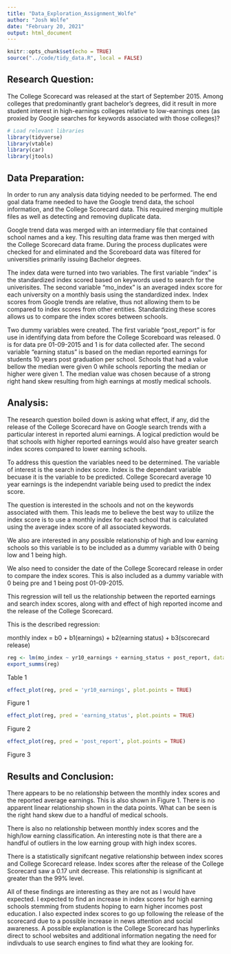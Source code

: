 ```yaml
---
title: "Data_Exploration_Assignment_Wolfe"
author: "Josh Wolfe"
date: "February 20, 2021"
output: html_document
---
```


```r
knitr::opts_chunk$set(echo = TRUE)
source("../code/tidy_data.R", local = FALSE)

```

## Research Question:

The College Scorecard was released at the start of September 2015. Among colleges that predominantly grant bachelor’s degrees, did it result in more student interest in high-earnings colleges relative to low-earnings ones (as proxied by Google searches for keywords associated with those colleges)?

```r
# Load relevant libraries
library(tidyverse)
library(vtable)
library(car)
library(jtools)
```

## Data Preparation:

In order to run any analysis data tidying needed to be performed. The end goal data frame needed to have the Google trend data, the school information, and the College Scorecard data. This required merging multiple files as well as detecting and removing duplicate data.

Google trend data was merged with an intermediary file that contained school names and a key. This resulting data frame was then merged with the College Scorecard data frame. During the process duplicates were checked for and eliminated and the Scoreboard data was filtered for universities primarily issuing Bachelor degrees.

The index data were turned into two variables. The first variable "index" is the standardized index scored based on keywords used to search for the univerisites. The second variable "mo_index" is an averaged index score for each university on a monthly basis using the standardized index. Index scores from Google trends are relative, thus not allowing them to be compared to index scores from other entities. Standardizing these scores allows us to compare the index scores between schools.

Two dummy variables were created. The first variable "post_report" is for use in identifying data from before the College Scoreboard was released. 0 is for data pre 01-09-2015 and 1 is for data collected afer. The second variable "earning status" is based on the median reported earnings for students 10 years post graduation per school. Schools that had a value bellow the median were given 0 while schools reporting the median or higher were given 1. The median value was chosen because of a strong right hand skew resulting from high earnings at mostly medical schools.

## Analysis:

The research question boiled down is asking what effect, if any, did the release of the College Scorecard have on Google search trends with a particular interest in reported alumi earnings. A logical prediction would be that schools with higher reported earnings would also have greater search index scores compared to lower earning schools.

To address this question the variables need to be determined. The variable of interest is the search index score. Index is the dependant variable becuase it is the variable to be predicted. College Scorecard average 10 year earnings is the independnt variable being used to predict the index score.

The question is interested in the schools and not on the keywords associated with them. This leads me to believe the best way to utilize the index score is to use a monthly index for each school that is calculated using the average index score of all associated keywords.

We also are interested in any possible relationship of high and low earning schools so this variable is to be included as a dummy variable with 0 being low and 1 being high.

We also need to consider the date of the College Scorecard release in order to compare the index scores. This is also included as a dummy variable with 0 being pre and 1 being post 01-09-2015.

This regression will tell us the relationship between the reported earnings and search index scores, along with and effect of high reported income and the release of the College Scorecard.

This is the described regression:

monthly index = b0 + b1(earnings) + b2(earning status) + b3(scorecard release)

```r
reg <- lm(mo_index ~ yr10_earnings + earning_status + post_report, data = analysis_df)
export_summs(reg)

```
Table 1

```r
effect_plot(reg, pred = 'yr10_earnings', plot.points = TRUE)
```
Figure 1

```r
effect_plot(reg, pred = 'earning_status', plot.points = TRUE)
```
Figure 2

```r
effect_plot(reg, pred = 'post_report', plot.points = TRUE)
```
Figure 3

## Results and Conclusion:

There appears to be no relationship between the monthly index scores and the reported average earnings. This is also shown in Figure 1. There is no apparent linear relationship shown in the data points. What can be seen is the right hand skew due to a handful of medical schools.

There is also no relationship between monthly index scores and the high/low earning classification. An interesting note is that there are a handful of outliers in the low earning group with high index scores.

There is a statistically signifcant negative relationship between index scores and College Scorecard release. Index scores after the release of the College Scorecard saw a 0.17 unit decrease. This relationship is significant at greater than the 99% level.

All of these findings are interesting as they are not as I would have expected. I expected to find an increase in index scores for high earning schools stemming from students hoping to earn higher incomes post education. I also expected index scores to go up following the release of the scorecard due to a possible increase in news attention and social awareness. A possible explanation is the College Scorecard has hyperlinks direct to school websites and additional information negating the need for indivduals to use search engines to find what they are looking for. 












  

